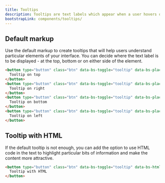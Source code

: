 ```yaml
---
title: Tooltips
description: Tooltips are text labels which appear when a user hovers over an interface element. They explain the interface elements that may be unclear for users and guide them when they need help. If used properly, tooltips can significantly enhance user experience and add value to your website or software.
bootstrapLink: components/tooltips/
---
```


## Default markup

Use the default markup to create tooltips that will help users understand particular elements of your interface. You can decide where the text label is to be displayed - at the top, bottom or on either side of the element.

```html code example
<button type="button" class="btn" data-bs-toggle="tooltip" data-bs-placement="top" title="Tooltip on top">
  Tooltip on top
</button>
<button type="button" class="btn" data-bs-toggle="tooltip" data-bs-placement="right" title="Tooltip on right">
  Tooltip on right
</button>
<button type="button" class="btn" data-bs-toggle="tooltip" data-bs-placement="bottom" title="Tooltip on bottom">
  Tooltip on bottom
</button>
<button type="button" class="btn" data-bs-toggle="tooltip" data-bs-placement="left" title="Tooltip on left">
  Tooltip on left
</button>
```

## Tooltip with HTML

If the default tooltip is not enough, you can add the option to use HTML code in the text to highlight particular bits of information and make the content more attractive.

```html code example
<button type="button" class="btn" data-bs-toggle="tooltip" data-bs-html="true" title="<em>Tooltip</em> <u>with</u> <b>HTML</b>">
  Tooltip with HTML
</button>
```
